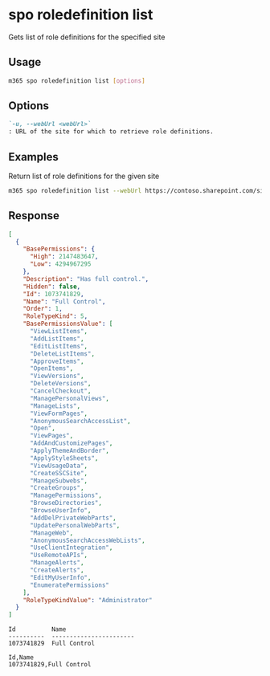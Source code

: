
# spo roledefinition list

Gets list of role definitions for the specified site

## Usage

```sh
m365 spo roledefinition list [options]
```

## Options

```md defintion-list
`-u, --webUrl <webUrl>`
: URL of the site for which to retrieve role definitions.
```

<Global />

## Examples

Return list of role definitions for the given site

```sh
m365 spo roledefinition list --webUrl https://contoso.sharepoint.com/sites/project-x
```

## Response

<Tabs>
  <TabItem value="JSON">

  ```json
  [
    {
      "BasePermissions": {
        "High": 2147483647,
        "Low": 4294967295
      },
      "Description": "Has full control.",
      "Hidden": false,
      "Id": 1073741829,
      "Name": "Full Control",
      "Order": 1,
      "RoleTypeKind": 5,
      "BasePermissionsValue": [
        "ViewListItems",
        "AddListItems",
        "EditListItems",
        "DeleteListItems",
        "ApproveItems",
        "OpenItems",
        "ViewVersions",
        "DeleteVersions",
        "CancelCheckout",
        "ManagePersonalViews",
        "ManageLists",
        "ViewFormPages",
        "AnonymousSearchAccessList",
        "Open",
        "ViewPages",
        "AddAndCustomizePages",
        "ApplyThemeAndBorder",
        "ApplyStyleSheets",
        "ViewUsageData",
        "CreateSSCSite",
        "ManageSubwebs",
        "CreateGroups",
        "ManagePermissions",
        "BrowseDirectories",
        "BrowseUserInfo",
        "AddDelPrivateWebParts",
        "UpdatePersonalWebParts",
        "ManageWeb",
        "AnonymousSearchAccessWebLists",
        "UseClientIntegration",
        "UseRemoteAPIs",
        "ManageAlerts",
        "CreateAlerts",
        "EditMyUserInfo",
        "EnumeratePermissions"
      ],
      "RoleTypeKindValue": "Administrator"
    }
  ]
  ```

  </TabItem>
  <TabItem value="Text">

  ```text
  Id          Name
  ----------  -----------------------
  1073741829  Full Control
  ```

  </TabItem>
  <TabItem value="CSV">

  ```csv
  Id,Name
  1073741829,Full Control
  ```

  </TabItem>
</Tabs>

